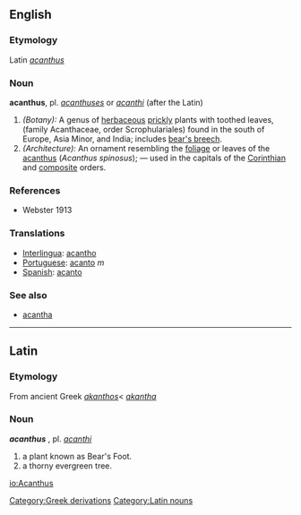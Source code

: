 ==English==
===Etymology===
Latin ''[[acanthus]]''

===Noun===
'''acanthus''', pl. ''[[acanthuses]]'' or ''[[acanthi]]'' (after the Latin) 
#''(Botany):'' A genus of [[herbaceous]] [[prickly]] plants with toothed leaves, (family Acanthaceae, order Scrophulariales) found in the south of Europe, Asia Minor, and India; includes [[bear's breech]].
#''(Architecture):'' An ornament resembling the [[foliage]] or leaves of the [[acanthus]] (''Acanthus spinosus''); &mdash; used in the capitals of the [[Corinthian]] and [[composite]] orders.

===References===
*Webster 1913

===Translations===
*[[Interlingua]]: [[acantho]]
*[[Portuguese]]: [[acanto]] ''m''
*[[Spanish]]: [[acanto]]
[[Category:Greek derivations]]

===See also===
*[[acantha]]
----
==Latin==
===Etymology===
From ancient Greek ''[[akanthos]]''< ''[[akantha]]''
===Noun===
'''''acanthus''''' {{m}}, pl. ''[[acanthi]]''
#a plant known as Bear's Foot.
#a thorny evergreen tree.
[[Category:Latin nouns]]
[[io:Acanthus]]
